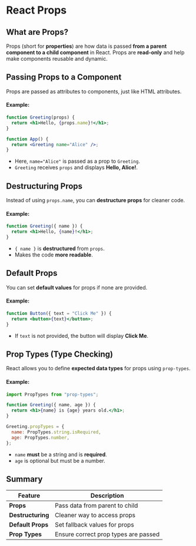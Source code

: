 # React Props

## What are Props?

Props (short for **properties**) are how data is passed **from a parent component to a child component** in React. Props are **read-only** and help make components reusable and dynamic.

## Passing Props to a Component

Props are passed as attributes to components, just like HTML attributes.

#### Example:

```jsx
function Greeting(props) {
  return <h1>Hello, {props.name}!</h1>;
}

function App() {
  return <Greeting name="Alice" />;
}
```

- Here, `name="Alice"` is passed as a prop to `Greeting`.
- `Greeting` receives `props` and displays **Hello, Alice!**.

## Destructuring Props

Instead of using `props.name`, you can **destructure props** for cleaner code.

#### Example:

```jsx
function Greeting({ name }) {
  return <h1>Hello, {name}!</h1>;
}
```

- `{ name }` is **destructured** from `props`.
- Makes the code **more readable**.

## Default Props

You can set **default values** for props if none are provided.

#### Example:

```jsx
function Button({ text = "Click Me" }) {
  return <button>{text}</button>;
}
```

- If `text` is not provided, the button will display **Click Me**.

## Prop Types (Type Checking)

React allows you to define **expected data types** for props using `prop-types`.

#### Example:

```jsx
import PropTypes from "prop-types";

function Greeting({ name, age }) {
  return <h1>{name} is {age} years old.</h1>;
}

Greeting.propTypes = {
  name: PropTypes.string.isRequired,
  age: PropTypes.number,
};
```

- `name` **must** be a string and is **required**.
- `age` is optional but must be a number.

## Summary

| Feature           | Description |
|------------------|-------------|
| **Props** | Pass data from parent to child |
| **Destructuring** | Cleaner way to access props |
| **Default Props** | Set fallback values for props |
| **Prop Types** | Ensure correct prop types are passed |

